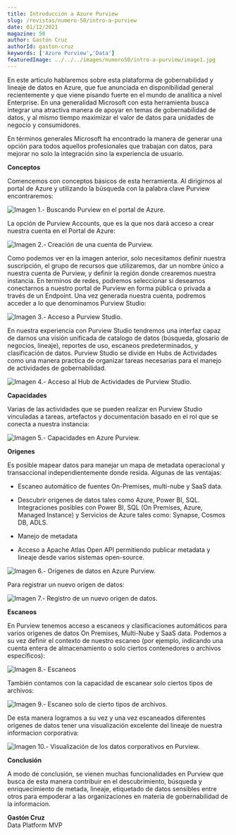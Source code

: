 ```yaml
---
title: Introducción a Azure Purview
slug: /revistas/numero-50/intro-a-purview
date: 01/12/2021
magazine: 50
author: Gastón Cruz
authorId: gaston-cruz
keywords: ['Azure Purview','Data']
featuredImage: ../../../images/numero50/intro-a-purview/image1.jpg
---
```


En este articulo hablaremos sobre esta plataforma de gobernabilidad y
lineaje de datos en Azure, que fue anunciada en disponibilidad general
recientemente y que viene pisando fuerte en el mundo de analitica a
nivel Enterprise. En una generalidad Microsoft con esta herramienta
busca integrar una atractiva manera de apoyar en temas de gobernabilidad
de datos, y al mismo tiempo maximizar el valor de datos para unidades de
negocio y consumidores.

En términos generales Microsoft ha encontrado la manera de generar una
opción para todos aquellos profesionales que trabajan con datos, para
mejorar no solo la integración sino la experiencia de usuario.

**Conceptos**

Comencemos con conceptos básicos de esta herramienta. Al dirigirnos al
portal de Azure y utilizando la búsqueda con la palabra clave Purview
encontraremos:

![Imagen 1.- Buscando Purview en el portal de Azure.](../../../images/numero50/intro-a-purview/image1.jpg)


La opción de Purview Accounts, que es la que nos dará acceso a crear
nuestra cuenta en el Portal de Azure:

![Imagen 2.- Creación de una cuenta de Purview.](../../../images/numero50/intro-a-purview/image3.jpg)


Como podemos ver en la imagen anterior, solo necesitamos definir nuestra
suscripción, el grupo de recursos que utilizaremos, dar un nombre único
a nuestra cuenta de Purview, y definir la región donde crearemos nuestra
instancia. En terminos de redes, podremos seleccionar si deseamos
conectarnos a nuestro portal de Purview en forma pública o privada a
través de un Endpoint. Una vez generada nuestra cuenta, podremos acceder
a lo que denominamos Purview Studio:

![Imagen 3.- Acceso a Purview Studio.](../../../images/numero50/intro-a-purview/image4.jpeg)

En nuestra experiencia con Purview Studio tendremos una interfaz capaz
de darnos una visión unificada de catalogo de datos (búsqueda, glosario
de negocios, lineaje), reportes de uso, escaneos predeterminados, y
clasificación de datos. Purview Studio se divide en Hubs de Actividades
como una manera practica de organizar tareas necesarias para el manejo
de actividades de gobernabilidad.

![Imagen 4.- Acceso al Hub de Actividades de Purview Studio.](../../../images/numero50/intro-a-purview/image5.png)


**Capacidades**

Varias de las actividades que se pueden realizar en Purview Studio
vinculadas a tareas, artefactos y documentación basado en el rol que se
conecta a nuestra instancia:

![Imagen 5.- Capacidades en Azure Purview.](../../../images/numero50/intro-a-purview/image6.png)


**Origenes**

Es posible mapear datos para manejar un mapa de metadata operacional y
transaccional independientemente donde resida. Algunas de las ventajas:

-   Escaneo automático de fuentes On-Premises, multi-nube y SaaS data.

-   Descubrir origenes de datos tales como Azure, Power BI, SQL.
    Integraciones posibles con Power BI, SQL (On Premises, Azure,
    Managed Instance) y Servicios de Azure tales como: Synapse, Cosmos
    DB, ADLS.

-   Manejo de metadata

-   Acceso a Apache Atlas Open API permitiendo publicar metadata y
    lineaje desde varios sistemas open-source.

![Imagen 6.- Orígenes de datos en Azure Purview.](../../../images/numero50/intro-a-purview/image7.png)


Para registrar un nuevo origen de datos:

![Imagen 7.- Registro de un nuevo origen de datos.](../../../images/numero50/intro-a-purview/image8.png)

**Escaneos**

En Purview tenemos acceso a escaneos y clasificaciones automáticos para
varios origenes de datos On Premises, Multi-Nube y SaaS data. Podemos a
su vez definir el contexto de nuestro escaneo (por ejemplo, indicando
una cuenta entera de almacenamiento o solo ciertos contenedores o
archivos específicos):

![Imagen 8.- Escaneos](../../../images/numero50/intro-a-purview/image12.png)


También contamos con la capacidad de escanear solo ciertos tipos de
archivos:

![Imagen 9.- Escaneo solo de cierto tipos de archivos.](../../../images/numero50/intro-a-purview/image13.png)


De esta manera logramos a su vez y una vez escaneados diferentes
origenes de datos tener una visualización excelente del lineaje de
nuestra informacion corporativa:

![Imagen 10.- Visualización de los datos corporativos en Purview.](../../../images/numero50/intro-a-purview/image14.png)


**Conclusión**

A modo de conclusión, se vienen muchas funcionalidades en Purview que
busca de esta manera contribuir en el descubrimiento, búsqueda y
enriquecimiento de metada, lineaje, etiquetado de datos sensibles entre
otros para empoderar a las organizaciones en materia de gobernabilidad
de la informacion.

**Gastón Cruz** <br />
Data Platform MVP 
 
